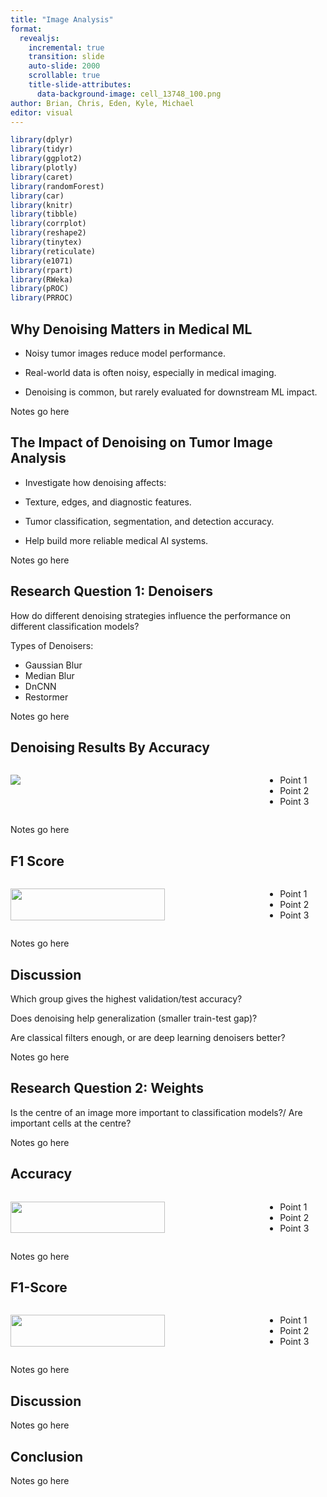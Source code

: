 ```yaml
---
title: "Image Analysis"
format: 
  revealjs:
    incremental: true
    transition: slide
    auto-slide: 2000
    scrollable: true
    title-slide-attributes: 
      data-background-image: cell_13748_100.png
author: Brian, Chris, Eden, Kyle, Michael
editor: visual
---
```


```r
library(dplyr)
library(tidyr)
library(ggplot2)
library(plotly)
library(caret)
library(randomForest)
library(car)
library(knitr)
library(tibble)
library(corrplot)
library(reshape2)
library(tinytex)
library(reticulate)
library(e1071)
library(rpart)
library(RWeka)
library(pROC)
library(PRROC)
```

## Why Denoising Matters in Medical ML {background-image="cell_13748_100.png"}

-   Noisy tumor images reduce model performance.

-   Real-world data is often noisy, especially in medical imaging.

-   Denoising is common, but rarely evaluated for downstream ML impact.

::: notes
Notes go here
:::

## The Impact of Denoising on Tumor Image Analysis {background-image="cell_13748_100.png"}

-   Investigate how denoising affects:

-   Texture, edges, and diagnostic features.

-   Tumor classification, segmentation, and detection accuracy.

-   Help build more reliable medical AI systems.

::: notes
Notes go here
:::

## Research Question 1: Denoisers {background-image="cell_13748_100.png"}

How do different denoising strategies influence the performance on different classification models?

Types of Denoisers:

-   Gaussian Blur
-   Median Blur
-   DnCNN
-   Restormer

::: notes
Notes go here
:::

## Denoising Results By Accuracy {background-image="cell_13748_100.png"}

::::: columns
::: {.column width="80%"}
![](AccuracyDenoiser.png)
:::

::: {.column width="20%"}
-   Point 1
-   Point 2
-   Point 3
:::
:::::

::: notes
Notes go here
:::

## F1 Score {background-image="cell_13748_100.png"}

::::: columns
::: {.column width="80%"}
![](f1denoiser.png){width="80%"}
:::

::: {.column width="20%"}
-   Point 1
-   Point 2
-   Point 3
:::
:::::

::: notes
Notes go here
:::

## Discussion {background-image="cell_13748_100.png"}

::::: {.fragment .fade-in}
:::: {.fragment .highlight-red}
::: {.fragment .semi-fade-out}
Which group gives the highest validation/test accuracy?

Does denoising help generalization (smaller train-test gap)?

Are classical filters enough, or are deep learning denoisers better?
:::
::::
:::::

::: notes
Notes go here
:::

## Research Question 2: Weights {background-image="cell_13748_100.png"}

Is the centre of an image more important to classification models?/ Are important cells at the centre?

::: notes
Notes go here
:::

## Accuracy {background-image="cell_13748_100.png"}

::::: columns
::: {.column width="80%"}
![](Accuracy1.png){width="80%"}
:::

::: {.column width="20%"}
-   Point 1
-   Point 2
-   Point 3
:::
:::::

::: notes
Notes go here
:::

## F1-Score {background-image="cell_13748_100.png"}

::::: columns
::: {.column width="80%"}
![](F1Score1.png){width="80%"}
:::

::: {.column width="20%"}
-   Point 1
-   Point 2
-   Point 3
:::
:::::

::: notes
Notes go here
:::

## Discussion {background-image="cell_13748_100.png"}

::: notes
Notes go here
:::

## Conclusion {background-image="cell_13748_100.png"}

::: notes
Notes go here
:::
